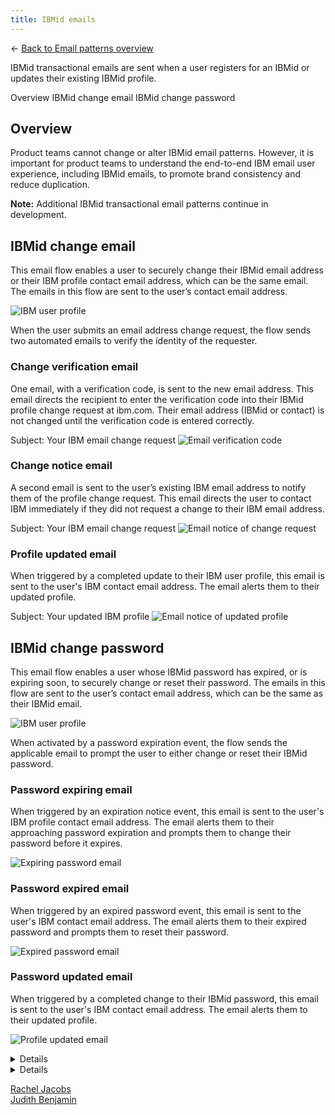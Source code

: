 ```yaml
---
title: IBMid emails
---
```




← [Back to Email patterns overview](/patterns/emails/overview)

<PageDescription>

IBMid transactional emails are sent when a user registers for an IBMid or updates their existing IBMid profile.

</PageDescription>

<AnchorLinks>
    <AnchorLink> Overview </AnchorLink>
    <AnchorLink> IBMid change email </AnchorLink>
    <AnchorLink> IBMid change password </AnchorLink>
</AnchorLinks>

## Overview
Product teams cannot change or alter IBMid email patterns. However, it is important for product teams to understand the end-to-end IBM email user experience, including IBMid emails, to promote brand consistency and reduce duplication. 

<InlineNotification kind="info">

**Note:** Additional IBMid transactional email patterns continue in development.

</InlineNotification>


## IBMid change email
This email flow enables a user to securely change their IBMid email address or their IBM profile contact email address, 
which can be the same email. The emails in this flow are sent to the user’s contact email address.

<Row>
<Column colMd={8} colLg={8}>

![IBM user profile](images/ibmid-emails/account-user-profile.png)

</Column>
</Row>

When the user submits an email address change request, the flow sends two automated emails to verify the identity of
the requester.


### Change verification email
One email, with a verification code, is sent to the new email address. This email directs the recipient to
enter the verification code into their IBMid profile change request at ibm.com. Their email address (IBMid or
contact) is not changed until the verification code is entered correctly.

<Row>
<Column colMd={8} colLg={8}>

Subject: Your IBM email change request
![Email verification code](images/ibmid-emails/account-verify-email.png)

</Column>
</Row>


### Change notice email
A second email is sent to the user’s existing IBM email address to notify them of the profile change request. This
email directs the user to contact IBM immediately if they did not request a change to their IBM email address.

<Row>
<Column colMd={8} colLg={8}>

Subject: Your IBM email change request
![Email notice of change request](images/ibmid-emails/account-email-change.png)

</Column>
</Row>


### Profile updated email
When triggered by a completed update to their IBM user profile, this email is sent to the user's IBM contact email address. The email
alerts them to their updated profile.

<Row>
<Column colMd={8} colLg={8}>

Subject: Your updated IBM profile
![Email notice of updated profile](images/ibmid-emails/account-ibmid-updated.png)

</Column>
</Row>


## IBMid change password
This email flow enables a user whose IBMid password has expired, or is expiring soon, to securely change or reset their password.
The emails in this flow are sent to the user’s contact email address, which can be the same as their IBMid email.

<Row>
<Column colMd={8} colLg={8}>

![IBM user profile](images/ibmid-emails/account-user-profile.png)

</Column>
</Row>

When activated by a password expiration event, the flow sends the applicable email to prompt the user to either change or reset their
IBMid password.

### Password expiring email
When triggered by an expiration notice event, this email is sent to the user's IBM profile contact email address. The email
alerts them to their approaching password expiration and prompts them to change their password before it expires.

<Row>
<Column colMd={8} colLg={8}>

![Expiring password email](images/ibmid-emails/account-pw-expiring.png)

</Column>
</Row>

### Password expired email
When triggered by an expired password event, this email is sent to the user's IBM contact email address. The email
alerts them to their expired password and prompts them to reset their password.

<Row>
<Column colMd={8} colLg={8}>

![Expired password email](images/ibmid-emails/account-pw-expired.png)

</Column>
</Row>

### Password updated email
When triggered by a completed change to their IBMid password, this email is sent to the user's IBM contact email address. The email
alerts them to their updated profile.

<Row>
<Column colMd={8} colLg={8}>

![Profile updated email](images/ibmid-emails/account-pw-updated.png)

</Column>
</Row>

<InfoCard
cardName="Pattern version history"
cardDescription='Versions, changelog and contributors'>

<CTabs>

<CTab label="Version">

<Details>
1.0  
</Details>

</CTab>

<CTab label="Changelog">

<Details>

2023-09-22: Version 1.0 release

</Details>

</CTab>

<CTab label="Contributors">

<SME>

  <a href="https://w3.ibm.com/#/people/2J8178897">Rachel Jacobs</a> <br/>
  <a href="https://w3.ibm.com/#/people/0D9543649">Judith Benjamin</a> <br/>

</SME>

</CTab>

</CTabs>

</InfoCard>
